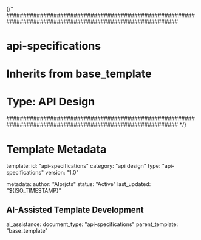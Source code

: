 {/* 
###########################################################################################################
# api-specifications
# Inherits from base_template
# Type: API Design
###########################################################################################################
*/}

# Template Metadata
template:
  id: "api-specifications"
  category: "api design"
  type: "api-specifications"
  version: "1.0"

metadata:
  author: "AIprjcts"
  status: "Active"
  last_updated: "${ISO_TIMESTAMP}"

## AI-Assisted Template Development
ai_assistance:
  document_type: "api-specifications"
  parent_template: "base_template"
